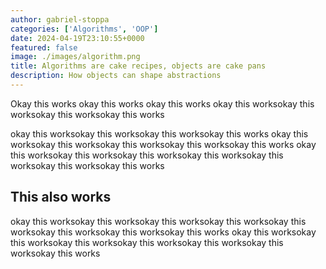 ```yaml
---
author: gabriel-stoppa
categories: ['Algorithms', 'OOP']
date: 2024-04-19T23:10:55+0000
featured: false
image: ./images/algorithm.png
title: Algorithms are cake recipes, objects are cake pans
description: How objects can shape abstractions
---
```


Okay this works okay this works okay this works
okay this worksokay this worksokay this worksokay this works

okay this worksokay this worksokay this worksokay this works
okay this worksokay this worksokay this worksokay this worksokay this works
okay this worksokay this worksokay this worksokay this worksokay this worksokay this worksokay this works

## This also works

okay this worksokay this worksokay this worksokay this worksokay this worksokay this worksokay this worksokay this works
okay this worksokay this worksokay this worksokay this worksokay this worksokay this worksokay this works